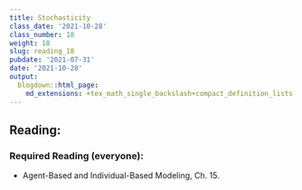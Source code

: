```yaml
---
title: Stochasticity
class_date: '2021-10-28'
class_number: 18
weight: 18
slug: reading_18
pubdate: '2021-07-31'
date: '2021-10-28'
output:
  blogdown::html_page:
    md_extensions: +tex_math_single_backslash+compact_definition_lists
---
```

## Reading:

### Required Reading (everyone):

* Agent-Based and Individual-Based Modeling, Ch. 15.

